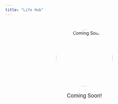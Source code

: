 ```yaml
---
title: "Life Hub"
---
```


<div style="text-align: center; margin-top: 40px;">

  <img src="images/research-analysis.png" width="180px" height="180px"
       style="border-radius: 50%; object-fit: cover;" alt="Coming Soon">

  <p style="margin-top: 20px; font-size: 1.2em;">Coming Soon!</p>

</div>
